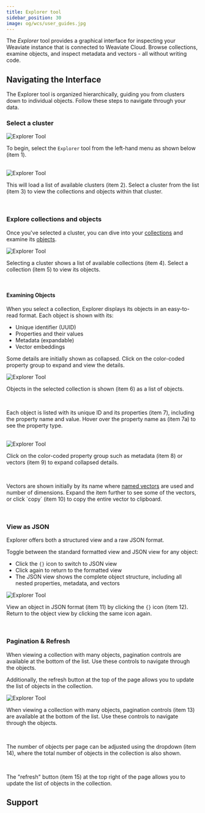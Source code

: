 ```yaml
---
title: Explorer tool
sidebar_position: 30
image: og/wcs/user_guides.jpg
---
```


The *Explorer* tool provides a graphical interface for inspecting your Weaviate instance that is connected to Weaviate Cloud. Browse collections, examine objects, and inspect metadata and vectors - all without writing code.

## Navigating the Interface

The Explorer tool is organized hierarchically, guiding you from clusters down to individual objects. Follow these steps to navigate through your data.

### Select a cluster


<div class="row">
    <div class="card">
        <div class="card__image">
            <img src={ExplorerImg1} alt="Explorer Tool"/>
        </div>
        <div class="card__body">
            <p>To begin, select the <code>Explorer</code> tool from the left-hand menu as shown below (item <span class="callout">1</span>).</p>
        </div>
    </div>
</div>
<br/>

<div class="row">
    <div class="card">
        <div class="card__image">
            <img src={ExplorerImg2} alt="Explorer Tool"/>
        </div>
        <div class="card__body">
            <p>This will load a list of available clusters (item <span class="callout">2</span>). Select a cluster from the list (item <span class="callout">3</span>) to view the collections and objects within that cluster.</p>
        </div>
    </div>
</div>
<br/>

### Explore collections and objects

Once you've selected a cluster, you can dive into your [collections](/weaviate/concepts/data.md#collections) and examine its [objects](/weaviate/concepts/data.md#data-object-concepts).


<div class="row">
    <div class="card">
        <div class="card__image">
            <img src={ExplorerImg3} alt="Explorer Tool"/>
        </div>
        <div class="card__body">
            <p>Selecting a cluster shows a list of available collections (item <span class="callout">4</span>). Select a collection (item <span class="callout">5</span>) to view its objects.</p>
        </div>
    </div>
</div>
<br/>

#### Examining Objects

When you select a collection, Explorer displays its objects in an easy-to-read format. Each object is shown with its:

- Unique identifier (UUID)
- Properties and their values
- Metadata (expandable)
- Vector embeddings

Some details are initially shown as collapsed. Click on the color-coded property group to expand and view the details.

<div class="row">
    <div class="card">
        <div class="card__image">
            <img src={ExplorerImg4} alt="Explorer Tool"/>
        </div>
        <div class="card__body">
            <p>Objects in the selected collection is shown (item <span class="callout">6</span>) as a list of objects. </p>
            <br/>
            <p>Each object is listed with its unique ID and its properties (item <span class="callout">7</span>), including the property name and value. Hover over the property name as (item <span class="callout">7a</span>) to see the property type.</p>
        </div>
    </div>
</div>
<br/>

<div class="row">
    <div class="card">
        <div class="card__image">
            <img src={ExplorerImg5} alt="Explorer Tool"/>
        </div>
        <div class="card__body">
            <p>Click on the color-coded property group such as metadata (item <span class="callout">8</span>) or vectors (item <span class="callout">9</span>) to expand collapsed details.</p>
            <br/>
            <p>Vectors are shown initially by its name where <a href="/weaviate/concepts/data#multiple-vectors-named-vectors">named vectors</a> are used and number of dimensions. Expand the item further to see some of the vectors, or click `copy` (item <span class="callout">10</span>) to copy the entire vector to clipboard.</p>
        </div>
    </div>
</div>
<br/>

### View as JSON

Explorer offers both a structured view and a raw JSON format.

Toggle between the standard formatted view and JSON view for any object:

- Click the `{}` icon to switch to JSON view
- Click again to return to the formatted view
- The JSON view shows the complete object structure, including all nested properties, metadata, and vectors


<div class="row">
    <div class="card">
        <div class="card__image">
            <img src={ExplorerImg6} alt="Explorer Tool"/>
        </div>
        <div class="card__body">
            <p>View an object in JSON format (item <span class="callout">11</span>) by clicking the <code>{}</code> icon (item <span class="callout">12</span>). Return to the object view by clicking the same icon again.</p>
        </div>
    </div>
</div>
<br/>

### Pagination & Refresh

When viewing a collection with many objects, pagination controls are available at the bottom of the list. Use these controls to navigate through the objects.

Additionally, the refresh button at the top of the page allows you to update the list of objects in the collection.


<div class="row">
    <div class="card">
        <div class="card__image">
            <img src={ExplorerImg7} alt="Explorer Tool"/>
        </div>
        <div class="card__body">
            <p>When viewing a collection with many objects, pagination controls (item <span class="callout">13</span>) are available at the bottom of the list. Use these controls to navigate through the objects.</p>
            <br/>
            <p>The number of objects per page can be adjusted using the dropdown (item <span class="callout">14</span>), where the total number of objects in the collection is also shown.</p>
            <br/>
            <p>The "refresh" button (item <span class="callout">15</span>) at the top right of the page allows you to update the list of objects in the collection.</p>
        </div>
    </div>
</div>

## Support


<SupportAndTrouble />
